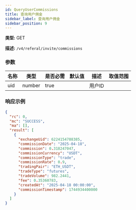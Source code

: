 ```yaml
---
id: QueryUserCommissions
title: 查询用户佣金
sidebar_label: 查询用户佣金
sidebar_position: 9
---
```


**类型:** GET

**描述:** `/v4/referal/invite/commissions`

### 参数

| 名称 | 类型   | 是否必需 | 默认值 | 描述 | 取值范围 |
| ---- | ------ | --------- | ------- | ----------- | ------ |
| uid  | number | true      |         | 用户ID     |        |

### 响应示例

```json title="响应"
{
  "rc": 0,
  "mc": "SUCCESS",
  "ma": [],
  "result": [
    {
      "exchangeUid": 6224154788385,
      "commissionDate": "2025-04-18",
      "commission": 0.318247047,
      "commissionCurrency": "USDT",
      "commissionType": "trade",
      "commissionRate": 0.9,
      "tradingPair": "ETH_USDT",
      "tradeType": "futures",
      "tradeVolume": 982.2441,
      "fee": 0.35360783,
      "createdAt": "2025-04-18 00:00:00",
      "commissionTimestamp": 1744934400000
    }
  ]
}
```